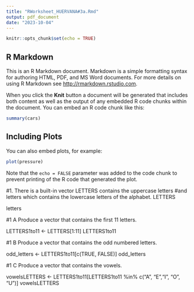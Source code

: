 ```yaml
---
title: "RWorksheet_HUERVANA#3a.Rmd"
output: pdf_document
date: "2023-10-04"
---
```


```r
knitr::opts_chunk$set(echo = TRUE)
```

## R Markdown

This is an R Markdown document. Markdown is a simple formatting syntax for authoring HTML, PDF, and MS Word documents. For more details on using R Markdown see <http://rmarkdown.rstudio.com>.

When you click the **Knit** button a document will be generated that includes both content as well as the output of any embedded R code chunks within the document. You can embed an R code chunk like this:

```r
summary(cars)
```

## Including Plots

You can also embed plots, for example:

```r
plot(pressure)
```

Note that the `echo = FALSE` parameter was added to the code chunk to prevent printing of the R code that generated the plot.

#1. There is a built-in vector LETTERS contains the uppercase letters 
#and letters which contains the lowercase letters of the alphabet.
LETTERS

letters

#1 A Produce a vector that contains the first 11 letters.


  LETTERS1to11 <- LETTERS[1:11]
  LETTERS1to11
  
#1 B Produce a vector that contains the odd numbered letters.
  
  odd_letters <- LETTERS1to11[c(TRUE, FALSE)]
  odd_letters

  
#1 C Produce a vector that contains the vowels.

  vowelsLETTERS <- LETTERS1to11[LETTERS1to11 %in% c("A", "E","I", "O", "U")]
  vowelsLETTERS

  





